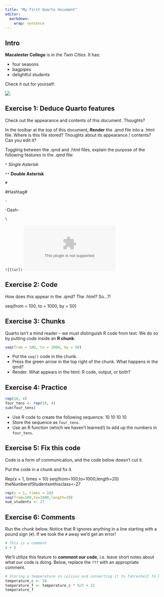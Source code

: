 ```yaml
---
title: "My first Quarto document"
editor: 
  markdown: 
    wrap: sentence
---
```


## Intro

**Macalester College** is in the *Twin Cities*.
It has:

-   four seasons
-   bagpipes
-   delightful students

Check it out for yourself:

![](https://www.macalester.edu/about/wp-content/uploads/sites/191/2019/12/campusmap336.png)

## Exercise 1: Deduce Quarto features

Check out the appearance and contents of this document.
Thoughts?

In the toolbar at the top of this document, **Render** the .qmd file into a .html file.
Where is this file stored?
Thoughts about its appearance / contents?
Can you edit it?

Toggling between the .qmd and .html files, explain the purpose of the following features in the .qmd file:

`*`
*Single Asterisk*

`**` 
**Double Asterisk**

`#`

#Hashtag#

`-`

-Dash-

`\`

\Backslash

`![](url)`
![](youtube.com)

## Exercise 2: Code

How does this appear in the .qmd?
The .html?
So...?!

seq(from = 100, to = 1000, by = 50)

## Exercise 3: Chunks

Quarto isn't a mind reader -- we must distinguish R code from text.
We do so by putting code inside an **R chunk**:

```r
seq(from = 100, to = 1000, by = 50)
```

-   Put the `seq()` code in the chunk.
-   Press the green arrow in the top right of the chunk. What happens in the qmd?
-   Render. What appears in the html: R code, output, or both?

## Exercise 4: Practice

```r
rep(10, 4)
four_tens <- rep(10, 4)
sum(four_tens)
```

-   Use R code to create the following sequence: 10 10 10 10
-   Store the sequence as `four_tens`.
-   Use an R function (which we haven't learned!) to add up the numbers in `four_tens`.

## Exercise 5: Fix this code

Code is a form of communication, and the code below doesn't cut it.

Put the code in a chunk and fix it.

Rep(x = 1, times = 10) seq(from=100,to=1000,length=20) theNumberofStudentsinthisclass\<-27

```r
rep(x = 1, times = 10) 
seq(from=100,to=1000,length=20) 
num_students <- 27
```


## Exercise 6: Comments

Run the chunk below.
Notice that R ignores anything in a line starting with a pound sign (`#`).
If we took the `#` away we'd get an error!

```r
# This is a comment
4 + 5
```

We'll utilize this feature to **comment our code**, i.e. leave short notes about what our code is doing.
Below, replace the `???` with an appropriate comment.

```r
# Storing a temperature in celsius and converting it to fahrenheit to be stored as well
temperature_c <- 10
temperature_f <- temperature_c * 9/5 + 32
temperature_f
```
